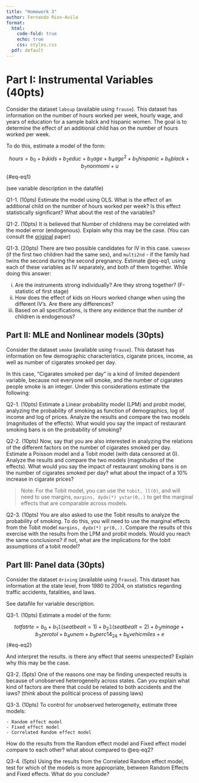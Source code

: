 ```yaml
---
title: "Homework 3" 
author: Fernando Rios-Avila
format: 
  html: 
    code-fold: true
    echo: true
    css: styles.css 
  pdf: default   
---
```


# Part I: Instrumental Variables (40pts)

Consider the dataset `labsup` (available using `frause`). This dataset has information on the number of hours worked per week, hourly wage, and years of education for a sample balck and hispanic women. The goal is to determine the effect of an additional child has on the number of hours worked per week.

To do this, estimate a model of the form:

$$hours=b_0 + b_1 kids + b_2 educ + b_3 age + b_4 age^2 + b_5 hispanic + b_6 black+ b_7 nonmomi + u$${#eq-eq1}

(see variable description in the datafile)

Q1-1. (10pts) Estimate the model using OLS. What is the effect of an additional child on the number of hours worked per week? Is this effect statistically significant? What about the rest of the variables?

Q1-2. (10pts) It is believed that Number of childrens may be correlated with the model error (endogenous). Explain why this may be the case. (You can consult the [original](https://www.jstor.org/stable/116844) paper)

Q1-3. (20pts) There are two possible candidates for IV in this case. `samesex` (if the first two children had the same sex), and `multi2nd` - if the family had twins the second during the second pregnancy. Estimate @eq-eq1, using each of these variables as IV separately, and both of them together. While doing this answer:
    
  i. Are the instruments strong individually? Are they strong together? (F-statistic of first stage)
  ii. How does the effect of kids on Hours worked change when using the different IV's. Are there any differences?
  iii. Based on all specifications, is there any evidence that the number of children is endogenous? 
  
 
## Part II: MLE and Nonlinear models (30pts)

Consider the dataset `smoke` (available using `frause`). This dataset has information on few demographic characteristics, cigarate prices, income, as well as number of cigarates smoked per day. 

In this case, "Cigarates smoked per day" is a kind of limited dependent variable, because not everyone will smoke, and the number of cigarates people smoke is an integer. Under this considerations estimate the following:

Q2-1. (10pts) Estimate a Linear probability model (LPM) and probit model, analyzing  the probability of smoking as function of demographics, log of income and log of prices. Analyze the results and compare the two models (magnitudes of the effects). What would you say the impact of restaurant smoking bans is on the probability of smoking?
   
Q2-2. (10pts) Now, say that you are also interested in analyzing the relations of the different factors on the number of cigarates smoked per day. Estimate a Poisson model and a Tobit model (with data censored at 0). Analyze the results and compare the two models (magnitudes of the effects). What would you say the impact of restaurant smoking bans is on the number of cigarates smoked per day? what about the impact of a 10% increase in cigarate prices?

> Note: For the Tobit model, you can use the `tobit, ll(0)`, and will need to use margins, `margins, dydx(*) ystar(0,.)` to get the marginal effects that are comparable across models.

Q2-3.  (10pts) You are also asked to use the Tobit results to analyze the probability of smoking. To do this, you will need to use the marginal effects from the Tobit model `margins, dydx(*) pr(0,.)`. Compare the results of this exercise with the results from the LPM and probit models. Would you reach the same conclusions? if not, what are the implications for the tobit assumptions of a tobit model?

## Part III: Panel data (30pts)

Consider the dataset `driving` (available using `frause`). This dataset has information at the state level, from 1980 to 2004, on statistics regarding traffic accidents, fatalities, and laws.

See datafile for variable description.

Q3-1. (10pts) Estimate a model of the form:

$$totfatrte = b_0 + b_1 \mathbb{1}(seatbealt=1) + b_2 \mathbb{1}(seatbealt=2) + b_3 minage + b_3 zerotol + b_4 unem + b_5 perc14_24 + b_6 vehicmiles + e$${#eq-eq2}

And interpret the results. is there any effect that seems unexpected? Explain why this may be the case. 

Q3-2. (5pts) One of the reasons one may be finding unexpected results is because of unobserved heterogeneity across states. Can you explain what kind of factors are there that could be related to both accidents and the laws? (think about the political process of passing laws)

Q3-3. (10pts) To control for unobserved heterogeneity, estimate three models:

    - Random effect model
    - Fixed effect model
    - Correlated Random effect model

How do the results from the Random effect model and Fixed effect model compare to each other? what about compared to @eq-eq2? 

Q3-4. (5pts) Using the results from the Correlated Random effect model, test for which of the models is more appropriate, between Random Effects and Fixed effects. What do you conclude? 



